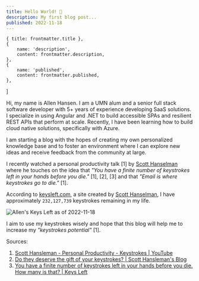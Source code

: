 ```yaml
---
title: Hello World! 👋
description: My first blog post...
published: 2022-11-18
---
```





    { title: frontmatter.title },
    {
        name: 'description',
        content: frontmatter.description,
    },
    {
        name: 'published',
        content: frontmatter.published,
    },
]

Hi, my name is Allen Hansen. I am a UMN alum and a senior full stack software developer with 5+ years of experience developing SaaS solutions. I specialize in using Angular and .NET to build accessible SPAs and resilient REST APIs that perform at scale. Recently, I have been learning how to build cloud native solutions, specifically with Azure.

I am starting a blog with the hopes of creating my own personalized knowledge base and to foster an environment where I can explore new ideas and receive feedback from the community at large.

I recently watched a personal productivity talk [1] by [Scott Hanselman](https://www.hanselman.com) where he touches on the idea that *"You have a finite number of keystrokes left in your hands before you die."* [1], [2], [3] and that *"Email is where keystrokes go to die."* [1].

According to [keysleft.com](https://keysleft.com), a site created by [Scott Hanselman](https://www.hanselman.com), I have approximately `232,127,739` keystrokes remaining in my life.

<img src={keysLeftImg} alt="Allen's Keys Left as of 2022-11-18" />

I aim to use my keystrokes wisely and hope that this blog will help me to increase my *"keystrokes potential"* [1].

Sources:
1. [Scott Hansleman - Personal Productivity - Keystrokes | YouTube](https://www.youtube.com/watch?v=RpH6IPhyh7I&t=817s)
2. [Do they deserve the gift of your keystrokes? | Scott Hansleman's Blog](https://www.hanselman.com/blog/do-they-deserve-the-gift-of-your-keystrokes)
3. [You have a finite number of keystrokes left in your hands before you die. How many is that? | Keys Left](https://keysleft.com)
